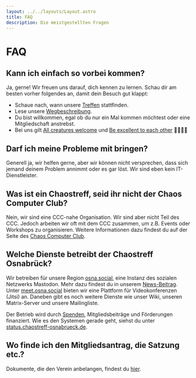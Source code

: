 ```yaml
---
layout: ../../layouts/Layout.astro
title: FAQ
description: Die meistgestellten Fragen
---
```


# FAQ

## Kann ich einfach so vorbei kommen?

Ja, gerne! Wir freuen uns darauf, dich kennen zu lernen. Schau dir am besten vorher folgendes an, damit dein Besuch gut klappt:

- Schaue nach, wann unsere [Treffen](/de/#treffen) stattfinden.
- Lese unsere [Wegbeschreibung](/de/hackspace#anfahrt).
- Du bist willkommen, egal ob du nur ein Mal kommen möchtest oder eine Mitgliedschaft anstrebst.
- Bei uns gilt [All creatures welcome](https://help.ccc.de/principles.html) und [Be excellent to each other](https://help.ccc.de/principles.html) 🏳️‍🌈🏳️‍⚧️

## Darf ich meine Probleme mit bringen?

Generell ja, wir helfen gerne, aber wir können nicht versprechen, dass sich jemand deinem Problem annimmt oder es gar löst. Wir sind eben kein IT-Dienstleister.


## Was ist ein Chaostreff, seid ihr nicht der Chaos Computer Club?

Nein, wir sind eine CCC-nahe Organisation. Wir sind aber nicht Teil des CCC.
Jedoch arbeiten wir oft mit dem CCC zusammen, um z.B. Events oder Workshops zu organisieren.
Weitere Informationen dazu findest du auf der Seite des [Chaos Computer Club](https://www.ccc.de/de/regional).


## Welche Dienste betreibt der Chaostreff Osnabrück?

Wir betreiben für unsere Region [osna.social](https://osna.social), eine Instanz des sozialen Netzwerks Mastodon.
Mehr dazu findest du in unserem [News-Beitrag](de/news/2018-11-17-mastodon/).
Unter [meet.osna.social](https://meet.osna.social) bieten wir eine Plattform für Videokonferenzen (Jitsi) an.
Daneben gibt es noch weitere Dienste wie unser Wiki, unseren Matrix-Server und unsere Mailingliste.

Der Betrieb wird durch [Spenden](/de/donate), Mitgliedsbeiträge und Förderungen finanziert.
Wie es den Systemen gerade geht, siehst du unter [status.chaostreff-osnabrueck.de](https://status.chaostreff-osnabrueck.de/status/public).


## Wo finde ich den Mitgliedsantrag, die Satzung etc.?

Dokumente, die den Verein anbelangen, findest du [hier](https://github.com/CTreffOS/Verwaltung).
